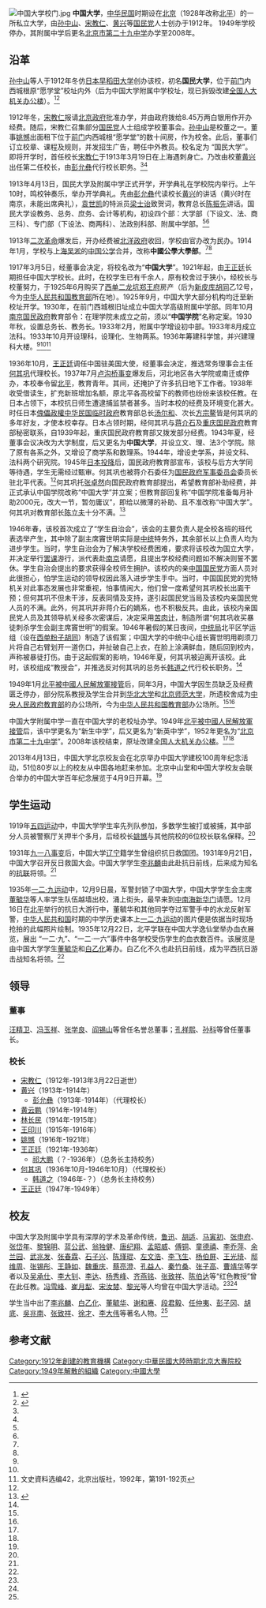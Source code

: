 {{about|1912年成立的大学|中国的大学|中国大陆高等学校列表}}

{{POV |time=2012-11-20T11:28:44+00:00 }}

[[File:中国大学校门.jpg|thumb]]
'''中国大学'''，[[中华民国|中华民国]]时期设在[[北京|北京]]（1928年改称[[北平|北平]]）的一所私立大学，由[[孙中山|孙中山]]、[[宋教仁|宋教仁]]、[[黄兴|黄兴]]等[[国民党_(宋教仁)|国民党]]人士创办于1912年。
1949年学校停办，其附属中学后更名[[北京市第二十九中学|北京市第二十九中学]]办学至2008年。

==沿革==
[[孙中山|孙中山]]等人于1912年冬仿[[日本|日本]][[早稻田大学|早稻田大学]]创办该校，初名'''国民大学'''，位于[[前门|前门]]内西城根原“愿学堂”校址内外（后为中国大学附属中学校址，现已拆毁改建[[全国人大机关办公楼|全国人大机关办公楼]]）。<ref name=rmw>{{Cite web |url=http://www.people.com.cn/GB/paper39/4703/516768.html |title=孙中山创建的中学——中国大学及附属中学，人民网，2001年11月14日 |accessdate=2013年5月1日 |archive-date=2012年3月1日 |archive-url=https://web.archive.org/web/20120301030341/http://www.people.com.cn/GB/paper39/4703/516768.html |dead-url=no }}</ref><ref name=zgxqw>{{Cite web |url=http://www.chinaxq.com/html/20134/n154367944.shtml |title=中国大学的产生境况与发展变迁史，中国校庆网，2013-4-15 |access-date=2013-05-01 |archive-url=https://web.archive.org/web/20160306051945/http://www.chinaxq.com/html/20134/n154367944.shtml |archive-date=2016-03-06 |dead-url=yes }}</ref>

1912年冬，[[宋教仁|宋教仁]]报请[[北洋政府|北京政府]]批准办学，并由政府拨给8.45万两白银用作开办经费。随后，宋教仁召集部分[[国民党_(宋教仁)|国民党]]人士组成学校董事会。[[孙中山|孙中山]]是校董之一。董事[[姚憾|姚憾]]出面租下位于[[前门|前门]]内西城根“愿学堂”的数十间房，作为校舍。此后，董事们订立校章、课程及规则，并发招生广告，聘任中外教员。校名定为 “国民大学”。即将开学时，首任校长[[宋教仁|宋教仁]]于1913年3月19日在上海遇刺身亡。乃改由校董[[黄兴|黄兴]]出任第二任校长，由[[彭允彝|彭允彝]]代行校长职务。<ref name=rmw/><ref name=zgxqw/>

1913年4月13日，国民大学及附属中学正式开学，开学典礼在学校院内举行。上午10时，鸣校钟奏乐，举办开学典礼。先由[[彭允彝|彭允彝]]代读校长[[黄兴|黄兴]]的讲话（黄兴时在南京，未能出席典礼），[[袁世凯|袁世凯]]的特派员[[梁士诒|梁士诒]]致贺词，教育总长[[陈振先|陈振先]]讲话。国民大学设教务、总务、庶务、会计等机构，初设四个部：大学部（下设文、法、商三科）、专门部（下设法、商两科）、法政别科部、附属中学部。<ref name=rmw/><ref name=zgxqw/>

1913年[[二次革命|二次革命]]爆发后，开办经费被[[北洋政府|北洋政府]]收回，学校由官办改为民办。1914年1月，学校与[[上海|上海]][[吴淞|吴淞]]的[[中国公学|中国公学]]合并，改称'''中國公學大學部'''。<ref name=rmw/><ref name=zgxqw/>

1917年3月5日，经董事会决定，将校名改为“'''中国大学'''”。1921年起，由[[王正廷|王正廷]]长期担任中国大学校长。此时，在校学生已有千余人，原有校舍过于狭小，经校长与校董努力，于1925年6月购买了[[西单|西单]][[二龙路|二龙坑]][[郑王府|郑王府]]房产（后为[[新皮库胡同|新皮库胡同]]乙12号，今为[[中华人民共和国教育部|中华人民共和国教育部]]所在地）。1925年9月，中国大学大部分机构均迁至新校址开学。1930年，在前门西城根旧址成立中国大学高级附属中学部。同年10月[[南京国民政府|南京国民政府]]教育部令：在理学院未成立之前，须以“'''中国学院'''”名称定案。1930年秋，设置总务长、教务长。1933年2月，附属中学增设初中部。1933年8月成立法科。1933年10月开设理科，设理化、生物两系。1936年筹建科学馆，并兴建理科大楼。<ref name=rmw/><ref name=zgxqw/><ref name=wenshi>文史資料选编42，北京出版社，1992年，第191-192页</ref>

1936年10月，[[王正廷|王正廷]]调任中国驻美国大使，经董事会决定，推选常务理事会主任[[何其巩|何其巩]]代理校长。1937年7月[[卢沟桥事变|卢沟桥事变]]爆发后，河北地区各大学院或南迁或停办，本校奉令留[[北平|北平]]，教育青年。其间，还掩护了许多抗日地下工作者。1938年收受借读生，扩充新班增加名额，原北平各高校留下的教师也纷纷来该校任教。在日本占领下，本校抗日师生遭逮捕监禁者甚多。当时本校的经费及环境变化甚大。时任日本[[傀儡政權|傀儡政權]][[中华民国临时政府_(1937–1940)|中华民国临时政府]]教育部总长[[汤尔和|汤尔和]]、次长[[方宗鳌|方宗鳌]]皆是何其巩的多年好友，才使本校幸存。日本占领时期，经何其巩与[[蒋介石|蒋介石]]及[[重庆国民政府|重庆国民政府]]教育部秘密联系，自1939年起，重庆国民政府教育部又拨发部分经费。1943年夏，经董事会议决改为大学制度，后又更名为'''中国大学'''，并设立文、理、法3个学院。除了原有各系之外，又增设了商学系和数理系。1944年，增设史学系，并设文科、法科两个研究院。1945年[[日本投降|日本投降]]后，国民政府教育部宣布，该校与后方大学同等待遇，学生无需经过甄审。何其巩也被蒋介石委任为[[国民政府军事委员会|国民政府军事委员会]]委员长驻北平代表。<ref name=wenshi/>何其巩托[[张卓然|张卓然]]向国民政府教育部提出，希望教育部补助经费，并正式承认中国学院改称“中国大学”并立案；但教育部回复称“中国学院准备每月补助2000元，改大一节，暂勿庸议”，即给以微薄的补助、且不准改称“中国大学”。何其巩对教育部长[[陈立夫|陈立夫]]十分不满。<ref>{{Cite web |url=http://dlibrary.tjl.tj.cn/tjkzjs/qmkz/lxhtjjyjdkrhd.htm |title=沦陷后我在天津教育界的抗日活动，载 天津文史資料選輯39-42，天津人民出版社，1987年 |accessdate=2013-05-01 |archive-date=2013-06-28 |archive-url=https://archive.is/20130628083825/http://dlibrary.tjl.tj.cn/tjkzjs/qmkz/lxhtjjyjdkrhd.htm |dead-url=no }}</ref>

1946年春，该校首次成立了“学生自治会”，该会的主要负责人是全校各班的班代表选举产生，其中除了副主席竇世明实际是[[中统|中统]]特务外，其余部长以上负责人均为进步学生。当时，学生自治会为了解决学校经费困难，要求将该校改为国立大学，并决定举行[[罢课|罢课]]游行，派代表赴[[南京|南京]]请愿，且提出学校经费问题如不解决则誓不罢休。学生自治会提出的要求获得全校师生拥护。该校内的亲[[中国国民党|中国国民党]]方面人员对此很担心，怕学生运动的领导权因此落入进步学生手中。当时，中国国民党的党特机关对此事态发展也非常重视，怕事情闹大，他们曾一度希望何其巩校长出面干预；但何其巩不但未干涉，反表同情及支持，遂引起国民党当局及该校内亲国民党人员的不满。此外，何其巩并非蒋介石的嫡系，也不积极反共。由此，该校内亲国民党人员及其领导机关经多次密谋后，决定采用[[苦肉计|苦肉计]]，制造所谓“何其巩收买暴徒刺杀学生会副主席竇世明”的假案。1946年暑假的某日夜间，[[中统|中统局]]北平区学运组（设在[[西单|西单]][[粉子胡同|粉子胡同]]）制造了该假案；中国大学的中统中心组长竇世明用剃须刀片将自己右臂划开一道伤口，并扯破自己上衣，在脸上涂满鲜血，随后回到校内，声称被暴徒打伤。由于这起假案的影响，1946年夏，何其巩被迫离开该校。此时，该校组成“教授会”，并推选反对何其巩的总务长[[韩道之|韩道之]]代行校长职务。<ref name=wenshi/>
 
1949年1月[[北平和平解放|北平被中國人民解放軍接管]]后，同年3月，中国大学因生员缺乏及经费匮乏停办，部分院系教授及学生合并到[[华北大学|华北大学]]和[[北京师范大学|北京师范大学]]，所遗校舍成为[[中央人民政府教育部|中央人民政府教育部]]的办公场所，今为[[中华人民共和国教育部|中华人民共和国教育部]]办公场所。<ref name=rmw/><ref name=zgxqw/>

中国大学附属中学一直在中国大学的老校址办学。1949年[[北平和平解放|北平被中國人民解放軍接管]]后，该中学更名为“新生中学”，后又更名为“新英中学”，1952年更名为“[[北京市第二十九中学|北京市第二十九中学]]”。2008年该校结束，原址改建[[全国人大机关办公楼|全国人大机关办公楼]]。<ref name=rmw/><ref name=zgxqw/>

2013年4月13日，中国大学北京校友会在北京举办中国大学建校100周年纪念活动，51位80岁以上的校友从中国各地赶来参加。北京中山堂和中国大学校友会联合举办的中国大学百年纪念展览于4月9日开幕。<ref name=zgxqw/>

==学生运动==
1919年[[五四运动|五四运动]]中，中国大学学生率先列队参加，多数学生被打或被捕，其中部分人员被警察厅关押半个多月，后经校长[[姚憾|姚憾]]与其他院校的6位校长联名保释。<ref name=rmw/>

1931年[[九一八事变|九一八事变]]后，中国大学[[辽宁|辽宁]]籍学生曾组织抗日救国团。1931年9月21日，中国大学召开反日救国大会。中国大学学生[[李兆麟|李兆麟]]由此赴抗日前线，后来成为知名的[[抗联|抗联]]将领。<ref name=rmw/>

1935年[[一二·九运动|一二·九运动]]中，12月9日晨，军警封锁了中国大学，中国大学学生会主席[[董毓华|董毓华]]等人率学生队伍越墙出校，涌上街头，最早来到[[中南海|中南海]][[新华门|新华门]]请愿。12月16日在[[北平|北平]]举行的抗日大游行中，董毓华和其他同学夺过军警手中的水龙反射军警，[[中华人民共和国|中华人民共和国]]时期的中学历史课本上[[一二·九运动|一二·九运动]]的图片便是依据当时现场抢拍的此幅照片绘制。1935年12月22日，北平学联在中国大学逸仙堂举办血衣展览，展出 “一二·九”、“一二·一六”事件中各学校受伤学生的血衣数百件。该展览是由中国大学学生[[董毓华|董毓华]]和[[白乙化|白乙化]]筹办。白乙化不久也赴抗日前线，成为平西抗日游击战知名将领。<ref name=rmw/>

==领导==
===董事===
[[汪精卫|汪精卫]]、[[冯玉祥|冯玉祥]]、[[张学良|张学良]]、[[阎锡山|阎锡山]]等曾任名誉总董事；[[孔祥熙|孔祥熙]]、[[孙科|孙科]]等曾任董事长。

===校长===
*[[宋教仁|宋教仁]]（1912年-1913年3月22日逝世）
*[[黄兴|黄兴]]（1913年-1914年）
**[[彭允彝|彭允彝]]（1913年-1914年）（代理校长）
*[[黄云鹏|黄云鹏]]（1914年-1914年）
*[[林长民|林长民]]（1914年-1915年）
*[[王印川|王印川]]（1915年-1916年）
*[[姚憾|姚憾]]（1916年-1921年）
*[[王正廷|王正廷]]（1921年-1936年）
**[[祁大鹏|祁大鹏]]（？-1936年）（总务长主持校务）
*[[何其巩|何其巩]]（1936年10月-1946年10月）（代理校长）
**[[韩道之|韩道之]]（1946年-？）（总务长主持校务）
*[[王正廷|王正廷]]（1947年-1949年）

==校友==
中国大学及附属中学具有深厚的学术及革命传统，[[鲁迅|鲁迅]]、[[胡适|胡适]]、[[马寅初|马寅初]]、[[张申府|张申府]]、[[张岱年|张岱年]]、[[黎锦明|黎锦明]]、[[蓝公武|蓝公武]]、[[翁独健|翁独健]]、[[唐纪翔|唐纪翔]]、[[孟昭威|孟昭威]]、[[傅铜|傅铜]]、[[童德禧|童德禧]]、[[李乔萍|李乔萍]]、[[余兰园|余兰园]]、[[武兆发|武兆发]]、[[张春霖|张春霖]]、[[石子兴|石子兴]]、[[陈瑾琨|陈瑾琨]]、[[左文浩|左文浩]]、[[李飞生|李飞生]]、[[杨伯屏|杨伯屏]]、[[王光琦|王光琦]]、[[邸维周|邸维周]]、[[张锡彤|张锡彤]]、[[王静如|王静如]]、[[魏重庆|魏重庆]]、[[蔡亮澄|蔡亮澄]]、[[孔益人|孔益人]]、[[秦竹桑|秦竹桑]]、[[张子高|张子高]]、[[曹靖华|曹靖华]]等学者以及[[吴承仕|吴承仕]]、[[李大钊|李大钊]]、[[李达_(哲学家)|李达]]、[[杨秀峰|杨秀峰]]、[[齐燕铭|齐燕铭]]、[[张致祥|张致祥]]、[[陈伯达|陈伯达]]等“红色教授”曾在此任教。[[冯雪峰|冯雪峰]]、[[崔月犁|崔月犁]]、[[宋汝棼|宋汝棼]]、[[黎光|黎光]]等人均曾在中国大学活动。<ref name=zgxqw/><ref name=rmw/>

学生当中出了[[李兆麟|李兆麟]]、[[白乙化|白乙化]]、[[董毓华|董毓华]]、[[谢和赓|谢和赓]]、[[段君毅|段君毅]]、[[任仲夷|任仲夷]]、[[彭子冈|彭子冈]]、[[胡底|胡底]]、[[吳兆南|吳兆南]]、[[张致祥|张致祥]]、[[徐才|徐才]]、[[李大伟|李大伟]]等著名人物。<ref name=zgxqw/>

==参考文献==
{{reflist}}

{{中華民國大陸時期大專院校}}
{{Authority control}}

[[Category:1912年創建的教育機構|Category:1912年創建的教育機構]]
[[Category:中華民國大陸時期北京大專院校|Category:中華民國大陸時期北京大專院校]]
[[Category:1949年解散的組織|Category:1949年解散的組織]]
[[Category:中國大學|Category:中國大學]]
